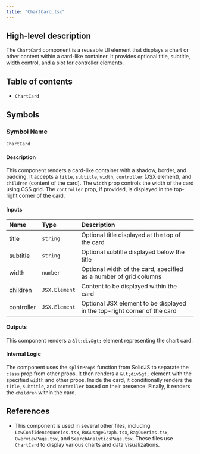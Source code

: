 ```yaml
---
title: "ChartCard.tsx"
---
```


## High-level description
The `ChartCard` component is a reusable UI element that displays a chart or other content within a card-like container. It provides optional title, subtitle, width control, and a slot for controller elements.

## Table of contents
- `ChartCard`

## Symbols

### Symbol Name
`ChartCard`

#### Description
This component renders a card-like container with a shadow, border, and padding. It accepts a `title`, `subtitle`, `width`, `controller` (JSX element), and `children` (content of the card). The `width` prop controls the width of the card using CSS grid. The `controller` prop, if provided, is displayed in the top-right corner of the card.

#### Inputs
| Name | Type | Description |
|:-----|:-----|:------------|
| title | `string` | Optional title displayed at the top of the card |
| subtitle | `string` | Optional subtitle displayed below the title |
| width | `number` | Optional width of the card, specified as a number of grid columns |
| children | `JSX.Element` | Content to be displayed within the card |
| controller | `JSX.Element` | Optional JSX element to be displayed in the top-right corner of the card |

#### Outputs
This component renders a `&lt;div&gt;` element representing the chart card.

#### Internal Logic
The component uses the `splitProps` function from SolidJS to separate the `class` prop from other props. It then renders a `&lt;div&gt;` element with the specified `width` and other props. Inside the card, it conditionally renders the `title`, `subtitle`, and `controller` based on their presence. Finally, it renders the `children` within the card.

## References
- This component is used in several other files, including `LowConfidenceQueries.tsx`, `RAGUsageGraph.tsx`, `RagQueries.tsx`, `OverviewPage.tsx`, and `SearchAnalyticsPage.tsx`. These files use `ChartCard` to display various charts and data visualizations. 
